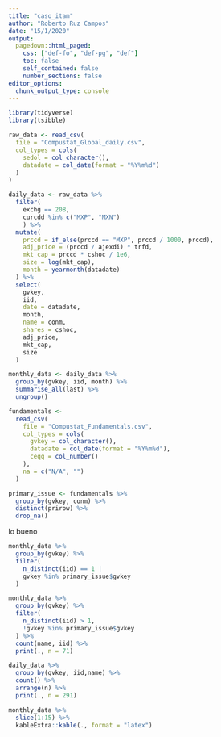 ```yaml
---
title: "caso_itam"
author: "Roberto Ruz Campos"
date: "15/1/2020"
output:
  pagedown::html_paged:
    css: ["def-fo", "def-pg", "def"]
    toc: false
    self_contained: false
    number_sections: false
editor_options: 
  chunk_output_type: console
---
```


```r
library(tidyverse)
library(tsibble)
```

```r
raw_data <- read_csv(
  file = "Compustat_Global_daily.csv",
  col_types = cols(
    sedol = col_character(),
    datadate = col_date(format = "%Y%m%d")
  )
)
```

```r
daily_data <- raw_data %>% 
  filter(
    exchg == 208,
    curcdd %in% c("MXP", "MXN")
    ) %>% 
  mutate(
    prccd = if_else(prccd == "MXP", prccd / 1000, prccd),
    adj_price = (prccd / ajexdi) * trfd,
    mkt_cap = prccd * cshoc / 1e6,
    size = log(mkt_cap),
    month = yearmonth(datadate)
  ) %>% 
  select(
    gvkey,
    iid,
    date = datadate,
    month,
    name = conm,
    shares = cshoc,
    adj_price,
    mkt_cap,
    size
  )
```

```r
monthly_data <- daily_data %>% 
  group_by(gvkey, iid, month) %>% 
  summarise_all(last) %>% 
  ungroup()
```

```r
fundamentals <-
  read_csv(
    file = "Compustat_Fundamentals.csv",
    col_types = cols(
      gvkey = col_character(),
      datadate = col_date(format = "%Y%m%d"),
      ceqq = col_number()
    ),
    na = c("N/A", "")
  )

primary_issue <- fundamentals %>% 
  group_by(gvkey, conm) %>% 
  distinct(prirow) %>% 
  drop_na()
```

lo bueno
```r
monthly_data %>% 
  group_by(gvkey) %>% 
  filter(
    n_distinct(iid) == 1 |
    gvkey %in% primary_issue$gvkey
  ) 

monthly_data %>% 
  group_by(gvkey) %>% 
  filter(
    n_distinct(iid) > 1,
    !gvkey %in% primary_issue$gvkey
  ) %>% 
  count(name, iid) %>% 
  print(., n = 71)

daily_data %>% 
  group_by(gvkey, iid,name) %>% 
  count() %>% 
  arrange(n) %>% 
  print(., n = 291)
```

```r
monthly_data %>% 
  slice(1:15) %>% 
  kableExtra::kable(., format = "latex")
```

